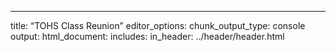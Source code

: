 ---
title: "TOHS Class Reunion"
editor_options: 
  chunk_output_type: console
output:
  html_document:
    includes:
      in_header: ../header/header.html